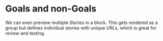 
<Meta title="Overview/GoalsAndNonGoals" />

# Goals and non-Goals

We can even preview multiple Stories in a block. This
gets rendered as a group but defines individual stories
with unique URLs, which is great for review and testing.
